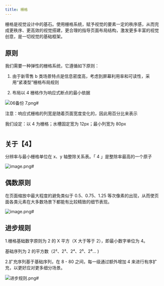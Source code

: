 ```yaml
---
title: 栅格
---
```


<!--
  这个文件是从语雀文档同步生成的，请不要手动修改
  语雀文档地址 https://www.yuque.com/hema-fe/rex-design/grid
  同步时间：2021-05-11 15:44:11
-->

栅格是视觉设计中的基石。使用栅格系统，赋予视觉的要素一定的秩序感，从而完成更秩序、更高效的视觉搭建，更合理的指导页面布局结构，激发更多丰富的视觉创意，是一切视觉的基础框架。

## 原则

我们需要一种弹性的栅格系统，它遵循如下原则：

1.  由于新零售 b 类场景特点是信息密度高，考虑到屏幕利用率和可读性，采用“紧凑型”栅格布局规则

2.  布局以 4 栅格作为响应式断点的最小依据

![06备份 7.png#](https://hippo-oss.oss-cn-hangzhou.aliyuncs.com/rex/design-images/grid/86ce0703.png)

注意：响应式栅格的列宽是随着页面宽度变化的，因此用百分比来表示

我们设定：以 4 为栅格；水槽固定宽为 12px；最小列宽为 80px

#

## 关于【4】

分辨率与最小栅格单位在 x、y 轴整除关系表。「 4 」是整除率最高的一个原子

![image.png#](https://hippo-oss.oss-cn-hangzhou.aliyuncs.com/rex/design-images/grid/e3d57c66.png)

## 偶数原则

在页面缩放中最大程度的避免类似于 0.5、0.75、1.25 等次像素的出现，从而使页面各类元素在大多数场景下都能有比较精致的细节表现。

![image.png#](https://hippo-oss.oss-cn-hangzhou.aliyuncs.com/rex/design-images/grid/009a8e72.png)

## 进步规则

1.栅格基础数字原则为 2 的 X 平方（X 大于等于 2），即最小数字单位为 4。

基础序列为 2 的平方数（2²、2³、2⁴、2⁵、2⁶… )

2.扩充序列基于基础序列，在 8 - 80 之间，每一级通过额外增加 4 来进行有序扩充，以更好应对更多细分场景。

![进步规则.png#](https://hippo-oss.oss-cn-hangzhou.aliyuncs.com/rex/design-images/grid/90e8a0b5.png)
